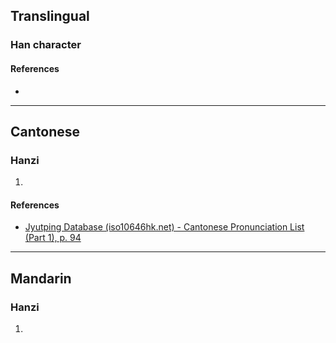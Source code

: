 {{character info}}
==Translingual==

===Han character===
{{Han char|rn=38|rad=女|as=09|sn=12|four=|canj=VDWF|ids=⿰女柬}}

====References====
* {{Han ref|kx=0267.210|dkj=06526|hdz=21064.080|uh=5AA1|ud=23201}}

----

==Cantonese==

===Hanzi===
{{yue-hanzi|jyut=[[lin6]]|y=lin6}}

# {{rfdef|yue|sort=女09}}

====References====
* [http://www.iso10646hk.net/jp/document/download.jsp Jyutping Database (iso10646hk.net) - Cantonese Pronunciation List (Part 1), p. 94]

----

==Mandarin==

===Hanzi===
{{cmn-hanzi|pin=[[liàn]] ([[lian4]]), [[yú]] ([[yu2]])|wg=lien<sup>4</sup>, yü<sup>2</sup>}}

# {{rfdef|cmn|sort=女09}}